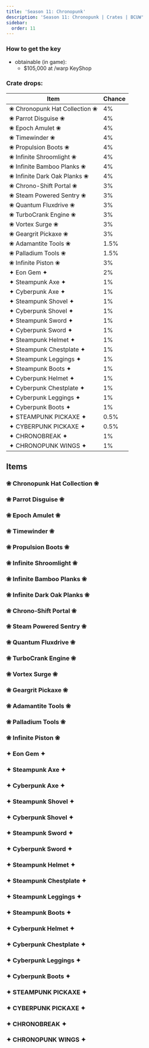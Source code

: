 ---
title: 'Season 11: Chronopunk'
description: 'Season 11: Chronopunk | Crates | BCUW'
sidebar:
  order: 11
---

### How to get the key
- obtainable (in game):
  - $105,000 at /warp KeyShop

### Crate drops:

| Item                              | Chance |
|-----------------------------------|--------|
| ❀ Chronopunk Hat Collection ❀    | 4%     |
| ❀ Parrot Disguise ❀              | 4%     |
| ❀ Epoch Amulet ❀                 | 4%     |
| ❀ Timewinder ❀                   | 4%     |
| ❀ Propulsion Boots ❀             | 4%     |
| ❀ Infinite Shroomlight ❀         | 4%     |
| ❀ Infinite Bamboo Planks ❀       | 4%     |
| ❀ Infinite Dark Oak Planks ❀     | 4%     |
| ❀ Chrono-Shift Portal ❀          | 3%     |
| ❀ Steam Powered Sentry ❀         | 3%     |
| ❀ Quantum Fluxdrive ❀            | 3%     |
| ❀ TurboCrank Engine ❀            | 3%     |
| ❀ Vortex Surge ❀                 | 3%     |
| ❀ Geargrit Pickaxe ❀             | 3%     |
| ❀ Adamantite Tools ❀             | 1.5%   |
| ❀ Palladium Tools ❀              | 1.5%   |
| ❀ Infinite Piston ❀              | 3%     |
| ✦ Eon Gem ✦                       | 2%     |
| ✦ Steampunk Axe ✦                | 1%     |
| ✦ Cyberpunk Axe ✦                | 1%     |
| ✦ Steampunk Shovel ✦             | 1%     |
| ✦ Cyberpunk Shovel ✦             | 1%     |
| ✦ Steampunk Sword ✦              | 1%     |
| ✦ Cyberpunk Sword ✦              | 1%     |
| ✦ Steampunk Helmet ✦             | 1%     |
| ✦ Steampunk Chestplate ✦         | 1%     |
| ✦ Steampunk Leggings ✦           | 1%     |
| ✦ Steampunk Boots ✦              | 1%     |
| ✦ Cyberpunk Helmet ✦             | 1%     |
| ✦ Cyberpunk Chestplate ✦         | 1%     |
| ✦ Cyberpunk Leggings ✦           | 1%     |
| ✦ Cyberpunk Boots ✦              | 1%     |
| ✦ STEAMPUNK PICKAXE ✦            | 0.5%   |
| ✦ CYBERPUNK PICKAXE ✦            | 0.5%   |
| ✦ CHRONOBREAK ✦                  | 1%     |
| ✦ CHRONOPUNK WINGS ✦             | 1%     |

## Items

### ❀ Chronopunk Hat Collection ❀
<Cdn path="2D/Chronopunk" name="❀ Chronopunk Hat Collection ❀" ext="png" />

### ❀ Parrot Disguise ❀
<Cdn path="2D/Chronopunk" name="❀ Parrot Disguise ❀" ext="png" />

### ❀ Epoch Amulet ❀
<Cdn path="2D/Chronopunk" name="❀ Epoch Amulet ❀" ext="png" />

### ❀ Timewinder ❀
<Cdn path="2D/Chronopunk" name="❀ Timewinder ❀" ext="png" />

### ❀ Propulsion Boots ❀
<Cdn path="2D/Chronopunk" name="❀ Propulsion Boots ❀" ext="png" />

### ❀ Infinite Shroomlight ❀
<Cdn path="2D/Chronopunk" name="❀ Infinite Shroomlight ❀" ext="png" />

### ❀ Infinite Bamboo Planks ❀
<Cdn path="2D/Chronopunk" name="❀ Infinite Bamboo Planks ❀" ext="png" />

### ❀ Infinite Dark Oak Planks ❀
<Cdn path="2D/Chronopunk" name="❀ Infinite Dark Oak Planks ❀" ext="png" />

### ❀ Chrono-Shift Portal ❀
<Cdn path="2D/Chronopunk" name="❀ Chrono-Shift Portal ❀" ext="png" />

### ❀ Steam Powered Sentry ❀
<Cdn path="2D/Chronopunk" name="❀ Steam Powered Sentry ❀" ext="png" />

### ❀ Quantum Fluxdrive ❀
<Cdn path="2D/Chronopunk" name="❀ Quantum Fluxdrive ❀" ext="png" />

### ❀ TurboCrank Engine ❀
<Cdn path="2D/Chronopunk" name="❀ TurboCrank Engine ❀" ext="png" />

### ❀ Vortex Surge ❀
<Cdn path="2D/Chronopunk" name="❀ Vortex Surge ❀" ext="png" />

### ❀ Geargrit Pickaxe ❀
<Cdn path="2D/Chronopunk" name="❀ Geargrit Pickaxe ❀" ext="png" />

### ❀ Adamantite Tools ❀
<Cdn path="2D/Chronopunk" name="❀ Adamantite Tools ❀" ext="png" />

### ❀ Palladium Tools ❀
<Cdn path="2D/Chronopunk" name="❀ Palladium Tools ❀" ext="png" />

### ❀ Infinite Piston ❀
<Cdn path="2D/Chronopunk" name="❀ Infinite Piston ❀" ext="png" />

### ✦ Eon Gem ✦
<Cdn path="2D/Chronopunk" name="✦ Eon Gem ✦" ext="png" />

### ✦ Steampunk Axe ✦
<Cdn path="2D/Chronopunk" name="✦ Steampunk Axe ✦" ext="png" />

### ✦ Cyberpunk Axe ✦
<Cdn path="2D/Chronopunk" name="✦ Cyberpunk Axe ✦" ext="png" />

### ✦ Steampunk Shovel ✦
<Cdn path="2D/Chronopunk" name="✦ Steampunk Shovel ✦" ext="png" />

### ✦ Cyberpunk Shovel ✦
<Cdn path="2D/Chronopunk" name="✦ Cyberpunk Shovel ✦" ext="png" />

### ✦ Steampunk Sword ✦
<Cdn path="2D/Chronopunk" name="✦ Steampunk Sword ✦" ext="png" />

### ✦ Cyberpunk Sword ✦
<Cdn path="2D/Chronopunk" name="✦ Cyberpunk Sword ✦" ext="png" />

### ✦ Steampunk Helmet ✦
<Cdn path="2D/Chronopunk" name="✦ Steampunk Helmet ✦" ext="png" />

### ✦ Steampunk Chestplate ✦
<Cdn path="2D/Chronopunk" name="✦ Steampunk Chestplate ✦" ext="png" />

### ✦ Steampunk Leggings ✦
<Cdn path="2D/Chronopunk" name="✦ Steampunk Leggings ✦" ext="png" />

### ✦ Steampunk Boots ✦
<Cdn path="2D/Chronopunk" name="✦ Steampunk Boots ✦" ext="png" />

### ✦ Cyberpunk Helmet ✦
<Cdn path="2D/Chronopunk" name="✦ Cyberpunk Helmet ✦" ext="png" />

### ✦ Cyberpunk Chestplate ✦
<Cdn path="2D/Chronopunk" name="✦ Cyberpunk Chestplate ✦" ext="png" />

### ✦ Cyberpunk Leggings ✦
<Cdn path="2D/Chronopunk" name="✦ Cyberpunk Leggings ✦" ext="png" />

### ✦ Cyberpunk Boots ✦
<Cdn path="2D/Chronopunk" name="✦ Cyberpunk Boots ✦" ext="png" />

### ✦ STEAMPUNK PICKAXE ✦
<Cdn path="2D/Chronopunk" name="✦ STEAMPUNK PICKAXE ✦" ext="png" />

### ✦ CYBERPUNK PICKAXE ✦
<Cdn path="2D/Chronopunk" name="✦ CYBERPUNK PICKAXE ✦" ext="png" />

### ✦ CHRONOBREAK ✦
<Cdn path="2D/Chronopunk" name="✦ CHRONOBREAK ✦" ext="png" />

### ✦ CHRONOPUNK WINGS ✦
<Cdn path="2D/Chronopunk" name="✦ CHRONOPUNK WINGS ✦" ext="png" />
